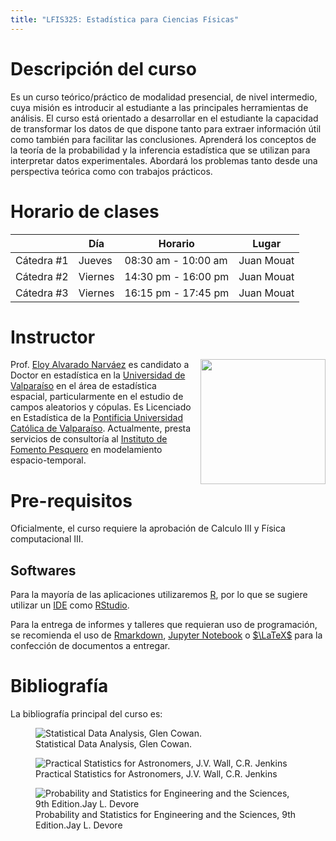 ```yaml
---
title: "LFIS325: Estadística para Ciencias Físicas"
---
```


# Descripción del curso

Es un curso teórico/práctico de modalidad presencial, de nivel intermedio, cuya misión es introducir al estudiante a las principales herramientas de análisis. El curso está orientado a desarrollar en el estudiante la capacidad de transformar los datos de que dispone tanto para extraer información útil como también para facilitar las conclusiones. Aprenderá los conceptos de la teoría de la probabilidad y la inferencia estadística que se utilizan para interpretar datos experimentales. Abordará los problemas tanto desde una perspectiva teórica como con trabajos prácticos.

# Horario de clases

|            | Día     | Horario             | Lugar     |
|------------|---------|---------------------|-----------|
| Cátedra #1 | Jueves  | 08:30 am - 10:00 am | Juan Mouat |
| Cátedra #2 | Viernes | 14:30 pm - 16:00 pm | Juan Mouat |
| Cátedra #3 | Viernes | 16:15 pm - 17:45 pm | Juan Mouat |

# Instructor

![](images/e.jpg){style="float:right;padding: 0 0 0 10px;" fig-alt="EAN" width="200"}

Prof. [Eloy Alvarado Narváez](https://ealvnrz.netlify.com/) es candidato a Doctor en estadística en la [Universidad de Valparaíso](https://www.uv.cl/) en el área de estadística espacial, particularmente en el estudio de campos aleatorios y cópulas. Es Licenciado en Estadística de la [Pontificia Universidad Católica de Valparaíso](http://www.pucv.cl). Actualmente, presta servicios de consultoría al [Instituto de Fomento Pesquero](http://www.ifop.cl) en modelamiento espacio-temporal.

# Pre-requisitos

Oficialmente, el curso requiere la aprobación de Calculo III y Física computacional III.

## Softwares

Para la mayoría de las aplicaciones utilizaremos [R](https://www.r-project.org/), por lo que se sugiere utilizar un [IDE](https://es.wikipedia.org/wiki/Entorno_de_desarrollo_integrado) como [RStudio](https://www.rstudio.com/).

Para la entrega de informes y talleres que requieran uso de programación, se recomienda el uso de [Rmarkdown](https://rmarkdown.rstudio.com/), [Jupyter Notebook](https://jupyter.org/) o [$\LaTeX$](https://es.wikipedia.org/wiki/LaTeX) para la confección de documentos a entregar.

# Bibliografía

La bibliografía principal del curso es:

::: {layout-ncol="3"}
![Statistical Data Analysis, Glen Cowan.](images/Cowan.jpg)

![Practical Statistics for Astronomers, J.V. Wall, C.R. Jenkins](images/practical.jpg)

![Probability and Statistics for Engineering and the Sciences, 9th Edition.Jay L. Devore](images/devore.jpg)
:::
